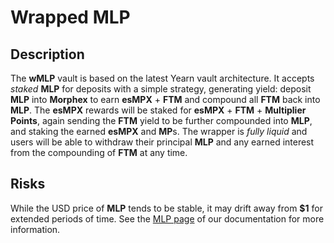 # Wrapped MLP

## Description

The **wMLP** vault is based on the latest Yearn vault architecture. It accepts *staked* **MLP** for deposits with a simple strategy, generating yield: deposit **MLP** into **Morphex** to earn **esMPX** + **FTM** and compound all **FTM** back into **MLP**. The **esMPX** rewards will be staked for **esMPX** + **FTM** + **Multiplier Points**, again sending the **FTM** yield to be further compounded into **MLP**, and staking the earned **esMPX** and **MP**s. The wrapper is *fully liquid* and users will be able to withdraw their principal **MLP** and any earned interest from the compounding of **FTM** at any time.

## Risks
While the USD price of **MLP** tends to be stable, it may drift away from **$1** for extended periods of time. See the [MLP page](https://docs.morphex.trade/morphex/mlp) of our documentation for more information.
